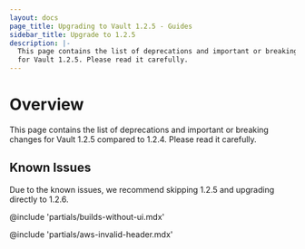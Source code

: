 ```yaml
---
layout: docs
page_title: Upgrading to Vault 1.2.5 - Guides
sidebar_title: Upgrade to 1.2.5
description: |-
  This page contains the list of deprecations and important or breaking changes
  for Vault 1.2.5. Please read it carefully.
---
```


# Overview

This page contains the list of deprecations and important or breaking changes
for Vault 1.2.5 compared to 1.2.4. Please read it carefully.

## Known Issues

Due to the known issues, we recommend skipping 1.2.5 and upgrading directly to 1.2.6.

@include 'partials/builds-without-ui.mdx'

@include 'partials/aws-invalid-header.mdx'
